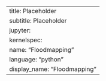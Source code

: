 ---
title: Placeholder
subtitle: Placeholder
jupyter: 
  kernelspec:
    name: "Floodmapping"
    language: "python"
    display_name: "Floodmapping"
---